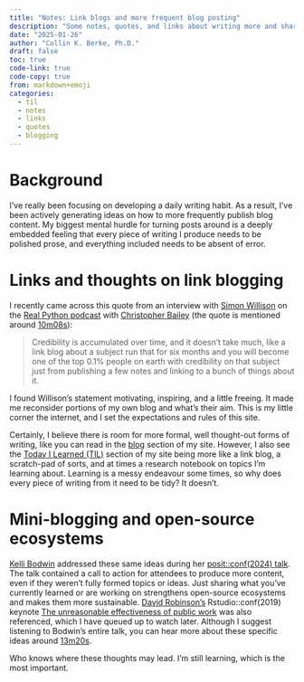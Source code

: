 ```yaml
---
title: "Notes: Link blogs and more frequent blog posting"
description: "Some notes, quotes, and links about writing more and sharing your work"
date: "2025-01-26"
author: "Collin K. Berke, Ph.D."
draft: false
toc: true
code-link: true
code-copy: true
from: markdown+emoji
categories:
  - til
  - notes
  - links
  - quotes
  - blogging
---
```


# Background

I've really been focusing on developing a daily writing habit.
As a result, I've been actively generating ideas on how to more frequently publish blog content.
My biggest mental hurdle for turning posts around is a deeply embedded feeling that every piece of writing I produce needs to be polished prose, and everything included needs to be absent of error.

# Links and thoughts on link blogging

I recently came across this quote from an interview with [Simon Willison](https://simonwillison.net/about/) on the [Real Python podcast](https://realpython.com/podcasts/rpp/) with [Christopher Bailey](https://realpython.com/team/cbailey/) (the quote is mentioned around [10m08s](https://realpython.com/podcasts/rpp/236/#t=608)):

> Credibility is accumulated over time, and it doesn't take much, like a link blog about a subject run that for six months and you will become one of the top 0.1% people on earth with credibility on that subject just from publishing a few notes and linking to a bunch of things about it.

I found Willison's statement motivating, inspiring, and a little freeing.
It made me reconsider portions of my own blog and what's their aim.
This is my little corner the internet, and I set the expectations and rules of this site.

Certainly, I believe there is room for more formal, well thought-out forms of writing, like you can read in the [blog](https://www.collinberke.com/blog/) section of my site.
However, I also see the [Today I Learned (TIL)](https://www.collinberke.com/til/) section of my site being more like a link blog, a scratch-pad of sorts, and at times a research notebook on topics I'm learning about. Learning is a messy endeavour some times, so why does every piece of writing from it need to be tidy? It doesn't.

# Mini-blogging and open-source ecosystems

[Kelli Bodwin](https://www.kelly-bodwin.com/) addressed these same ideas during her [posit::conf(2024) talk](https://youtu.be/u0d5w0Yt8tE?si=MKU9IparhnSzX4Ro).
The talk contained a call to action for attendees to produce more content, even if they weren't fully formed topics or ideas.
Just sharing what you've currently learned or are working on strengthens open-source ecosystems and makes them more sustainable.
[David Robinson's](http://varianceexplained.org/about/) Rstudio::conf(2019) keynote [The unreasonable effectiveness of public work](https://www.youtube.com/watch?v=th79W4rv67g) was also referenced, which I have queued up to watch later.
Although I suggest listening to Bodwin's entire talk, you can hear more about these specific ideas around [13m20s](https://youtu.be/u0d5w0Yt8tE?si=MKU9IparhnSzX4Ro&t=799).

Who knows where these thoughts may lead. I'm still learning, which is the most important.
